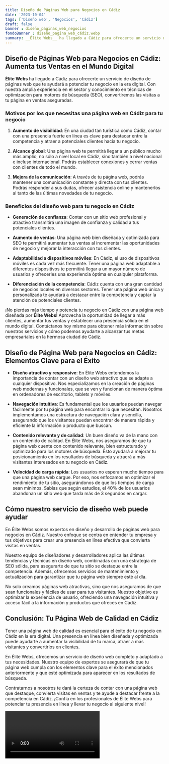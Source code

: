 ```yaml
---
title: Diseño de Páginas Web para Negocios en Cádiz
date: '2023-10-04'
tags: ['Diseño web', 'Negocios', 'Cádiz']
draft: false
banner : diseño_paginas_web_negocios
fondoBanner : diseño_pagina_web_cádiz.webp
summary: __Élite Webs__ ha llegado a Cádiz para ofrecerte un servicio de diseño de páginas web que te ayudará a potenciar tu negocio en la era digital. Con nuestra amplia experiencia en el sector y conocimiento en técnicas de optimización para motores de búsqueda (SEO), convertiremos las visitas a tu página en ventas aseguradas.
---
```


## Diseño de Páginas Web para Negocios en Cádiz: Aumenta tus Ventas en el Mundo Digital

**__Élite Webs__** ha llegado a Cádiz para ofrecerte un servicio de diseño de páginas web que te ayudará a potenciar tu negocio en la era digital. Con nuestra amplia experiencia en el sector y conocimiento en técnicas de optimización para motores de búsqueda (SEO), convertiremos las visitas a tu página en ventas aseguradas.

### Motivos por los que necesitas una página web en Cádiz para tu negocio

1. **Aumento de visibilidad**: En una ciudad tan turística como Cádiz, contar con una presencia fuerte en línea es clave para destacar entre la competencia y atraer a potenciales clientes hacia tu negocio.

2. **Alcance global**: Una página web te permitirá llegar a un público mucho más amplio, no sólo a nivel local en Cádiz, sino también a nivel nacional e incluso internacional. Podrás establecer conexiones y cerrar ventas con clientes de todo el mundo.

3. **Mejora de la comunicación**: A través de tu página web, podrás mantener una comunicación constante y directa con tus clientes. Podrás responder a sus dudas, ofrecer asistencia online y mantenerlos al tanto de las últimas novedades de tu negocio.

### Beneficios del diseño web para tu negocio en Cádiz

- **Generación de confianza**: Contar con un sitio web profesional y atractivo transmitirá una imagen de confianza y calidad a tus potenciales clientes.

- **Aumento de ventas**: Una página web bien diseñada y optimizada para SEO te permitirá aumentar tus ventas al incrementar las oportunidades de negocio y mejorar la interacción con tus clientes.

- **Adaptabilidad a dispositivos móviles**: En Cádiz, el uso de dispositivos móviles es cada vez más frecuente. Tener una página web adaptable a diferentes dispositivos te permitirá llegar a un mayor número de usuarios y ofrecerles una experiencia óptima en cualquier plataforma.

- **Diferenciación de la competencia**: Cádiz cuenta con una gran cantidad de negocios locales en diversos sectores. Tener una página web única y personalizada te ayudará a destacar entre la competencia y captar la atención de potenciales clientes.

¡No pierdas más tiempo y potencia tu negocio en Cádiz con una página web diseñada por **__Élite Webs__**! Aprovecha la oportunidad de llegar a más clientes, aumentar tus ventas y establecer una presencia sólida en el mundo digital. Contáctanos hoy mismo para obtener más información sobre nuestros servicios y cómo podemos ayudarte a alcanzar tus metas empresariales en la hermosa ciudad de Cádiz.

<GifSeo />

<Cta />

## Diseño de Página Web para Negocios en Cádiz: Elementos Clave para el Éxito

- **Diseño atractivo y responsive**: En Élite Webs entendemos la importancia de contar con un diseño web atractivo que se adapte a cualquier dispositivo. Nos especializamos en la creación de páginas web modernas y funcionales, que se ven y funcionan de manera óptima en ordenadores de escritorio, tablets y móviles.

- **Navegación intuitiva**: Es fundamental que los usuarios puedan navegar fácilmente por tu página web para encontrar lo que necesitan. Nosotros implementamos una estructura de navegación clara y sencilla, asegurando que los visitantes puedan encontrar de manera rápida y eficiente la información o producto que buscan.

- **Contenido relevante y de calidad**: Un buen diseño va de la mano con un contenido de calidad. En Élite Webs, nos aseguramos de que tu página web cuente con contenido relevante, bien estructurado y optimizado para los motores de búsqueda. Esto ayudará a mejorar tu posicionamiento en los resultados de búsqueda y atraerá a más visitantes interesados en tu negocio en Cádiz.

- **Velocidad de carga rápida**: Los usuarios no esperan mucho tiempo para que una página web cargue. Por eso, nos enfocamos en optimizar el rendimiento de tu sitio, asegurándonos de que los tiempos de carga sean mínimos. Sabías que según estudios, el 40% de los usuarios abandonan un sitio web que tarda más de 3 segundos en cargar.

## Cómo nuestro servicio de diseño web puede ayudar

En Élite Webs somos expertos en diseño y desarrollo de páginas web para negocios en Cádiz. Nuestro enfoque se centra en entender tu empresa y tus objetivos para crear una presencia en línea efectiva que convierta visitas en ventas.

Nuestro equipo de diseñadores y desarrolladores aplica las últimas tendencias y técnicas en diseño web, combinadas con una estrategia de SEO sólida, para asegurarte de que tu sitio se destaque entre la competencia. Además, ofrecemos servicios de mantenimiento y actualización para garantizar que tu página web siempre esté al día.

No solo creamos páginas web atractivas, sino que nos aseguramos de que sean funcionales y fáciles de usar para tus visitantes. Nuestro objetivo es optimizar la experiencia de usuario, ofreciendo una navegación intuitiva y acceso fácil a la información y productos que ofreces en Cádiz.

## Conclusión: Tu Página Web de Calidad en Cádiz

Tener una página web de calidad es esencial para el éxito de tu negocio en Cádiz en la era digital. Una presencia en línea bien diseñada y optimizada puede ayudarte a aumentar la visibilidad de tu marca, atraer a más visitantes y convertirlos en clientes.

En Élite Webs, ofrecemos un servicio de diseño web completo y adaptado a tus necesidades. Nuestro equipo de expertos se asegurará de que tu página web cumpla con los elementos clave para el éxito mencionados anteriormente y que esté optimizada para aparecer en los resultados de búsqueda.

Contratarnos a nosotros te dará la certeza de contar con una página web que destaque, convierta visitas en ventas y te ayude a destacar frente a la competencia en Cádiz. ¡Confía en los profesionales de Élite Webs para potenciar tu presencia en línea y llevar tu negocio al siguiente nivel!

<Video />

<CtaBot job='Negocios' city='Cádiz'/>

<Gmaps query='Cádiz+españa+maps' />